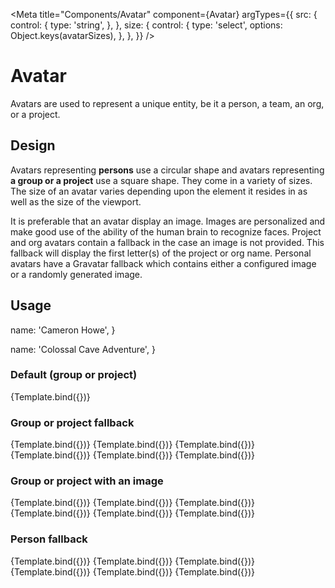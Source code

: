 <!-- Avatar.stories.mdx -->


<Meta
  title="Components/Avatar"
  component={Avatar}
  argTypes={{
    src: {
      control: {
        type: 'string',
      },
    },
    size: {
      control: {
        type: 'select',
        options: Object.keys(avatarSizes),
      },
    },
  }}
/>

# Avatar

Avatars are used to represent a unique entity, be it a person, a team, an org, or a project.

## Design

Avatars representing **persons** use a circular shape and avatars representing **a group or a project** use a square shape. They come in a variety of sizes. The size of an avatar varies depending upon the element it resides in as well as the size of the viewport.

It is preferable that an avatar display an image. Images are personalized and make good use of the ability of the human brain to recognize faces. Project and org avatars contain a fallback in the case an image is not provided. This fallback will display the first letter(s) of the project or org name. Personal avatars have a Gravatar fallback which contains either a configured image or a randomly generated image.

## Usage

<ArgsTable of={Avatar} />


  name: 'Cameron Howe',
}

  name: 'Colossal Cave Adventure',
}

### Default (group or project)

<Canvas>
  <Story name="Default" args={{ ...OrgArgs, size: 'base' }}>
    {Template.bind({})}
  </Story>
</Canvas>

### Group or project fallback

<Canvas>
  <Story name="xs" args={{ ...OrgArgs, size: 'xs' }}>
    {Template.bind({})}
  </Story>
  <Story name="sm" args={{ ...OrgArgs, size: 'sm' }}>
    {Template.bind({})}
  </Story>
  <Story name="base" args={{ ...OrgArgs, size: 'base' }}>
    {Template.bind({})}
  </Story>
  <Story name="lg" args={{ ...OrgArgs, size: 'lg' }}>
    {Template.bind({})}
  </Story>
  <Story name="xl" args={{ ...OrgArgs, size: 'xl' }}>
    {Template.bind({})}
  </Story>
  <Story name="2xl" args={{ ...OrgArgs, size: '2xl' }}>
    {Template.bind({})}
  </Story>
</Canvas>

### Group or project with an image

<Canvas>
  <Story
    name="Image xs"
    args={{
      ...OrgArgs,
      src: 'https://placekitten.com/500/500',
      size: 'xs',
    }}
  >
    {Template.bind({})}
  </Story>
  <Story
    name="Image sm"
    args={{
      ...OrgArgs,
      src: 'https://placekitten.com/500/500',
      size: 'sm',
    }}
  >
    {Template.bind({})}
  </Story>
  <Story
    name="Image base"
    args={{
      ...OrgArgs,
      src: 'https://placekitten.com/500/500',
      size: 'base',
    }}
  >
    {Template.bind({})}
  </Story>
  <Story
    name="Image lg"
    args={{
      ...OrgArgs,
      src: 'https://placekitten.com/500/500',
      size: 'lg',
    }}
  >
    {Template.bind({})}
  </Story>
  <Story
    name="Image xl"
    args={{
      ...OrgArgs,
      src: 'https://placekitten.com/500/500',
      size: 'xl',
    }}
  >
    {Template.bind({})}
  </Story>
  <Story
    name="Image 2xl"
    args={{
      ...OrgArgs,
      src: 'https://placekitten.com/500/500',
      size: '2xl',
    }}
  >
    {Template.bind({})}
  </Story>
</Canvas>

### Person fallback

<Canvas>
  <Story
    name="Person xs"
    args={{
      ...PersonArgs,
      isPerson: true,
      size: 'xs',
    }}
  >
    {Template.bind({})}
  </Story>
  <Story
    name="Person sm"
    args={{
      ...PersonArgs,
      isPerson: true,
      size: 'sm',
    }}
  >
    {Template.bind({})}
  </Story>
  <Story
    name="Person base"
    args={{
      ...PersonArgs,
      isPerson: true,
      size: 'base',
    }}
  >
    {Template.bind({})}
  </Story>
  <Story
    name="Person lg"
    args={{
      ...PersonArgs,
      isPerson: true,
      size: 'lg',
    }}
  >
    {Template.bind({})}
  </Story>
  <Story
    name="Person xl"
    args={{
      ...PersonArgs,
      isPerson: true,
      size: 'xl',
    }}
  >
    {Template.bind({})}
  </Story>
  <Story
    name="Person 2xl"
    args={{
      ...PersonArgs,
      isPerson: true,
      size: '2xl',
    }}
  >
    {Template.bind({})}
  </Story>
</Canvas>
